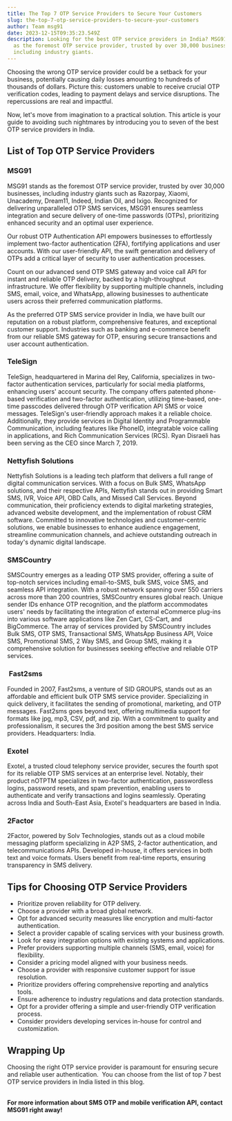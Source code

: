 ```yaml
---
title: The Top 7 OTP Service Providers to Secure Your Customers
slug: the-top-7-otp-service-providers-to-secure-your-customers
author: Team msg91
date: 2023-12-15T09:35:23.549Z
description: Looking for the best OTP service providers in India? MSG91 stands
  as the foremost OTP service provider, trusted by over 30,000 businesses,
  including industry giants.
---
```

Choosing the wrong OTP service provider could be a setback for your business, potentially causing daily losses amounting to hundreds of thousands of dollars. Picture this: customers unable to receive crucial OTP verification codes, leading to payment delays and service disruptions. The repercussions are real and impactful.

Now, let's move from imagination to a practical solution. This article is your guide to avoiding such nightmares by introducing you to seven of the best OTP service providers in India. 

## List of Top OTP Service Providers

### MSG91



MSG91 stands as the foremost OTP service provider, trusted by over 30,000 businesses, including industry giants such as Razorpay, Xiaomi, Unacademy, Dream11, Indeed, Indian Oil, and Ixigo. Recognized for delivering unparalleled OTP SMS services, MSG91 ensures seamless integration and secure delivery of one-time passwords (OTPs), prioritizing enhanced security and an optimal user experience.

Our robust OTP Authentication API empowers businesses to effortlessly implement two-factor authentication (2FA), fortifying applications and user accounts. With our user-friendly API, the swift generation and delivery of OTPs add a critical layer of security to user authentication processes.

Count on our advanced send OTP SMS gateway and voice call API for instant and reliable OTP delivery, backed by a high-throughput infrastructure. We offer flexibility by supporting multiple channels, including SMS, email, voice, and WhatsApp, allowing businesses to authenticate users across their preferred communication platforms.

As the preferred OTP SMS service provider in India, we have built our reputation on a robust platform, comprehensive features, and exceptional customer support. Industries such as banking and e-commerce benefit from our reliable SMS gateway for OTP, ensuring secure transactions and user account authentication.

### TeleSign

TeleSign, headquartered in Marina del Rey, California, specializes in two-factor authentication services, particularly for social media platforms, enhancing users' account security. The company offers patented phone-based verification and two-factor authentication, utilizing time-based, one-time passcodes delivered through OTP verification API SMS or voice messages. TeleSign's user-friendly approach makes it a reliable choice. Additionally, they provide services in Digital Identity and Programmable Communication, including features like PhoneID, integratable voice calling in applications, and Rich Communication Services (RCS). Ryan Disraeli has been serving as the CEO since March 7, 2019.

### Nettyfish Solutions

Nettyfish Solutions is a leading tech platform that delivers a full range of digital communication services. With a focus on Bulk SMS, WhatsApp solutions, and their respective APIs, Nettyfish stands out in providing Smart SMS, IVR, Voice API, OBD Calls, and Missed Call Services. Beyond communication, their proficiency extends to digital marketing strategies, advanced website development, and the implementation of robust CRM software. Committed to innovative technologies and customer-centric solutions, we enable businesses to enhance audience engagement, streamline communication channels, and achieve outstanding outreach in today's dynamic digital landscape.

### SMSCountry

SMSCountry emerges as a leading OTP SMS provider, offering a suite of top-notch services including email-to-SMS, bulk SMS, voice SMS, and seamless API integration. With a robust network spanning over 550 carriers across more than 200 countries, SMSCountry ensures global reach. Unique sender IDs enhance OTP recognition, and the platform accommodates users' needs by facilitating the integration of external eCommerce plug-ins into various software applications like Zen Cart, CS-Cart, and BigCommerce. The array of services provided by SMSCountry includes Bulk SMS, OTP SMS, Transactional SMS, WhatsApp Business API, Voice SMS, Promotional SMS, 2 Way SMS, and Group SMS, making it a comprehensive solution for businesses seeking effective and reliable OTP services.

###  Fast2sms

Founded in 2007, Fast2sms, a venture of SID GROUPS, stands out as an affordable and efficient bulk OTP SMS service provider. Specializing in quick delivery, it facilitates the sending of promotional, marketing, and OTP messages. Fast2sms goes beyond text, offering multimedia support for formats like jpg, mp3, CSV, pdf, and zip. With a commitment to quality and professionalism, it secures the 3rd position among the best SMS service providers. Headquarters: India.

### Exotel

Exotel, a trusted cloud telephony service provider, secures the fourth spot for its reliable OTP SMS services at an enterprise level. Notably, their product nOTPTM specializes in two-factor authentication, passwordless logins, password resets, and spam prevention, enabling users to authenticate and verify transactions and logins seamlessly. Operating across India and South-East Asia, Exotel's headquarters are based in India.

### 2Factor

2Factor, powered by Solv Technologies, stands out as a cloud mobile messaging platform specializing in A2P SMS, 2-factor authentication, and telecommunications APIs. Developed in-house, it offers services in both text and voice formats. Users benefit from real-time reports, ensuring transparency in SMS delivery.

## Tips for Choosing OTP Service Providers

* Prioritize proven reliability for OTP delivery.
* Choose a provider with a broad global network.
* Opt for advanced security measures like encryption and multi-factor authentication.
* Select a provider capable of scaling services with your business growth.
* Look for easy integration options with existing systems and applications.
* Prefer providers supporting multiple channels (SMS, email, voice) for flexibility.
* Consider a pricing model aligned with your business needs.
* Choose a provider with responsive customer support for issue resolution.
* Prioritize providers offering comprehensive reporting and analytics tools.
* Ensure adherence to industry regulations and data protection standards.
* Opt for a provider offering a simple and user-friendly OTP verification process.
* Consider providers developing services in-house for control and customization.

## Wrapping Up 

Choosing the right OTP service provider is paramount for ensuring secure and reliable user authentication.  You can choose from the list of top 7 best OTP service providers in India listed in this blog. 

**\
For more information about SMS OTP and mobile verification API, contact MSG91 right away!**